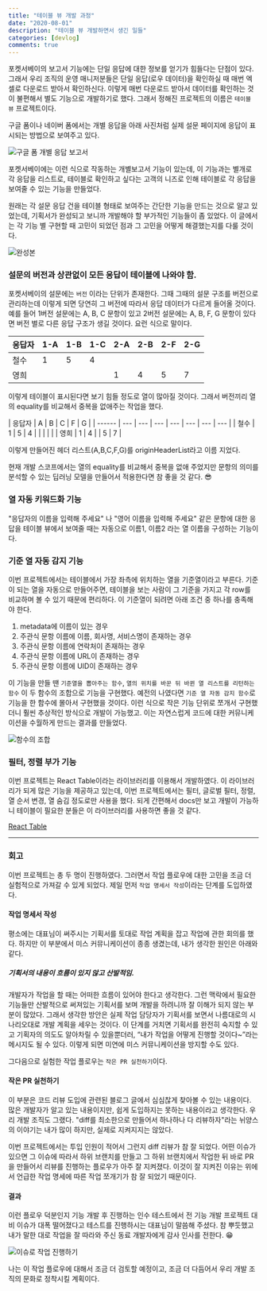 ```yaml
---
title: "테이블 뷰 개발 과정"
date: "2020-08-01"
description: "테이블 뷰 개발하면서 생긴 일들"
categories: [devlog]
comments: true
---
```


포켓서베이의 보고서 기능에는 단일 응답에 대한 정보를 얻기가 힘들다는 단점이 있다. 그래서 우리 조직의 운영 매니저분들은 단일 응답(로우 데이터)을 확인하실 때 매번 엑셀로 다운로드 받아서 확인하신다. 이렇게 매번 다운로드 받아서 데이터를 확인하는 것이 불편해서 별도 기능으로 개발하기로 했다. 그래서 정해진 프로젝트의 이름은 `테이블 뷰` 프로젝트이다.

구글 폼이나 네이버 폼에서는 개별 응답을 아래 사진처럼 실제 설문 페이지에 응답이 표시되는 방법으로 보여주고 있다.

![구글 폼 개별 응답 보고서](./googleformindividualview.png)

포켓서베이에는 이런 식으로 작동하는 개별보고서 기능이 있는데, 이 기능과는 별개로 각 응답을 리스트로, 테이블로 확인하고 싶다는 고객의 니즈로 인해 테이블로 각 응답을 보여줄 수 있는 기능을 만들었다.

원래는 각 설문 응답 건을 테이블 형태로 보여주는 간단한 기능을 만드는 것으로 알고 있었는데, 기획서가 완성되고 보니까 개발해야 할 부가적인 기능들이 좀 있었다. 이 글에서는 각 기능 별 구현할 때 고민이 되었던 점과 그 고민을 어떻게 해결했는지를 다룰 것이다.

![완성본](tableviewmockeddata.png)

### 설문의 버전과 상관없이 모든 응답이 테이블에 나와야 함.

포켓서베이의 설문에는 `버전` 이라는 단위가 존재한다. 그때 그때의 설문 구조를 버전으로 관리하는데 이렇게 되면 당연히 그 버전에 따라서 응답 데이터가 다르게 들어올 것이다. 예를 들어 1버전 설문에는 A, B, C 문항이 있고 2버전 설문에는 A, B, F, G 문항이 있다면 버전 별로 다른 응답 구조가 생길 것이다. 요런 식으로 말이다.

| 응답자 | 1-A | 1-B | 1-C | 2-A | 2-B | 2-F | 2-G |
| ------ | --- | --- | --- | --- | --- | --- | --- |
| 철수   | 1   | 5   | 4   |     |     |     |     |
| 영희   |     |     |     | 1   | 4   | 5   | 7   |

이렇게 테이블이 표시된다면 보기 힘들 정도로 열이 많아질 것이다. 그래서 버전끼리 열의 equality를 비교해서 중복을 없애주는 작업을 했다.

| 응답자 | A   | B   | C   | F   | G   |
| ------ | --- | --- | --- | --- | --- | --- | --- |
| 철수   | 1   | 5   | 4   |     |     |     |     |
| 영희   | 1   | 4   |     | 5   | 7   |

이렇게 만들어진 헤더 리스트(A,B,C,F,G)를 originHeaderList라고 이름 지었다.

현재 개발 스코프에서는 열의 equality를 비교해서 중복을 없애 주었지만 문항의 의미를 분석할 수 있는 딥러닝 모델을 만들어서 적용한다면 참 좋을 것 같다. 😎

### 열 자동 키워드화 기능

"응답자의 이름을 입력해 주세요" 나 "영어 이름을 입력해 주세요" 같은 문항에 대한 응답을 테이블 뷰에서 보여줄 때는 자동으로 이름1, 이름2 라는 열 이름을 구성하는 기능이다.

### 기준 열 자동 감지 기능

이번 프로젝트에서는 테이블에서 가장 좌측에 위치하는 열을 기준열이라고 부른다. 기준이 되는 열을 자동으로 만들어주면, 테이블을 보는 사람이 그 기준을 가지고 각 row를 비교하며 볼 수 있기 때문에 편리하다.
이 기준열이 되려면 아래 조건 중 하나를 충족해야 한다.

1. metadata에 이름이 있는 경우
2. 주관식 문항 이름에 이름, 회사명, 서비스명이 존재하는 경우
3. 주관식 문항 이름에 연락처이 존재하는 경우
4. 주관식 문항 이름에 URL이 존재하는 경우
5. 주관식 문항 이름에 UID이 존재하는 경우

이 기능을 만들 땐 `기준열을 뽑아주는 함수`, `열의 위치를 바꾼 뒤 바뀐 열 리스트를 리턴하는 함수` 이 두 함수의 조합으로 기능을 구현했다. 예전의 나였다면 `기준 열 자동 감지 함수`로 기능을 한 함수에 몰아서 구현했을 것이다. 이런 식으로 작은 기능 단위로 쪼개서 구현했더니 훨씬 추상적인 방식으로 개발이 가능했고. 이는 자연스럽게 코드에 대한 커뮤니케이션을 수월하게 만드는 결과를 만들었다.

![함수의 조합](https://i.pinimg.com/originals/4f/97/1b/4f971b0d6bacdd50c85333a2af80ddaf.gif)

### 필터, 정렬 부가 기능

이번 프로젝트는 React Table이라는 라이브러리를 이용해서 개발하였다. 이 라이브러리가 되게 많은 기능을 제공하고 있는데, 이번 프로젝트에서는 필터, 글로벌 필터, 정렬, 열 순서 변경, 열 숨김 정도로만 사용을 했다. 되게 간편해서 docs만 보고 개발이 가능하니 테이블이 필요한 분들은 이 라이브러리를 사용하면 좋을 것 같다.

[React Table](https://react-table.tanstack.com/docs/overview)

---

### 회고

이번 프로젝트는 총 두 명이 진행하였다. 그러면서 작업 플로우에 대한 고민을 조금 더 실험적으로 가져갈 수 있게 되었다. 제일 먼저 `작업 명세서 작성`이라는 단계를 도입하였다.

#### 작업 명세서 작성

평소에는 대표님이 써주시는 기획서를 토대로 작업 계획을 잡고 작업에 관한 회의를 했다. 하지만 이 부분에서 미스 커뮤니케이션이 종종 생겼는데, 내가 생각한 원인은 아래와 같다.

##### 기획서의 내용이 흐름이 있지 않고 산발적임.

개발자가 작업을 할 때는 어떠한 흐름이 있어야 한다고 생각한다. 그런 맥락에서 필요한 기능들만 산발적으로 써져있는 기획서를 보며 개발을 하려니까 잘 이해가 되지 않는 부분이 많았다. 그래서 생각한 방안은 실제 작업 담당자가 기획서를 보면서 나름대로의 시나리오대로 개발 계획을 세우는 것이다. 이 단계를 거치면 기획서를 완전히 숙지할 수 있고 기획자의 의도도 알아차릴 수 있을뿐더러, “내가 작업을 어떻게 진행할 것이다~”라는 메시지도 될 수 있다. 이렇게 되면 미연에 미스 커뮤니케이션을 방지할 수도 있다.

그다음으로 실험한 작업 플로우는 `작은 PR 실천하기`이다.

#### 작은 PR 실천하기

이 부분은 코드 리뷰 도입에 관련된 블로그 글에서 심심찮게 찾아볼 수 있는 내용이다. 많은 개발자가 알고 있는 내용이지만, 쉽게 도입하지는 못하는 내용이라고 생각한다. 우리 개발 조직도 그랬다. "diff를 최소한으로 만들어서 하나하나 다 리뷰하자"라는 뉘양스의 이야기는 내가 많이 하지만, 실제로 지켜지지는 않았다.

이번 프로젝트에서는 투입 인원이 적어서 그런지 diff 리뷰가 참 잘 되었다. 어떤 이슈가 있으면 그 이슈에 따라서 하위 브랜치를 만들고 그 하위 브랜치에서 작업한 뒤 바로 PR을 만들어서 리뷰를 진행하는 플로우가 아주 잘 지켜졌다. 이것이 잘 지켜진 이유는 위에서 언급한 작업 명세에 따른 작업 쪼개기가 참 잘 되었기 때문이다.

#### 결과

이런 플로우 덕분인지 기능 개발 후 진행하는 인수 테스트에서 전 기능 개발 프로젝트 대비 이슈가 대폭 떨어졌다고 테스트를 진행하시는 대표님이 말씀해 주셨다. 참 뿌듯했고 내가 말한 대로 작업을 잘 따라와 주신 동료 개발자에게 감사 인사를 전한다. 😁

![이슈로 작업 진행하기](table-view-issue.png)

나는 이 작업 플로우에 대해서 조금 더 검토할 예정이고, 조금 더 다듬어서 우리 개발 조직의 문화로 정착시킬 계획이다.
